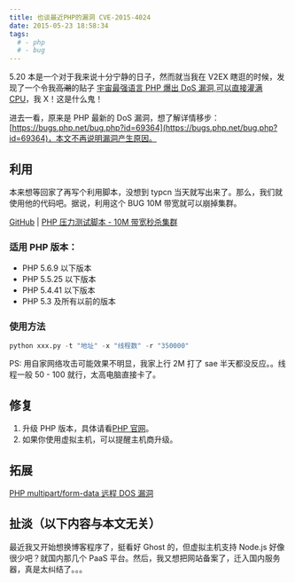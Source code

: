 ```yaml
---
title: 也谈最近PHP的漏洞 CVE-2015-4024
date: 2015-05-23 18:58:34
tags:
  # - php
  # - bug
---
```


5.20 本是一个对于我来说十分宁静的日子，然而就当我在 V2EX 瞎逛的时候，发现了一个令我<del>高潮</del>的贴子 [宇宙最强语言 PHP 爆出 DoS 漏洞,可以直接灌满 CPU](https://www.v2ex.com/t/192338)，我 X！这是什么鬼！<!--more-->

进去一看，原来是 PHP 最新的 DoS 漏洞，想了解详情移步：[https://bugs.php.net/bug.php?id=69364](https://bugs.php.net/bug.php?id=69364)，本文不再说明漏洞产生原因。

## 利用

本来想等回家了再写个利用脚本，没想到 typcn 当天就写出来了。那么，我们就使用他的代码吧。据说，利用这个 BUG 10M 带宽就可以崩掉集群。

[GitHub](https://github.com/typcn/php-load-test) | [PHP 压力测试脚本 - 10M 带宽秒杀集群](http://blog.eqoe.cn/posts/php-load-test.html)

### 适用 PHP 版本：

- PHP 5.6.9 以下版本
- PHP 5.5.25 以下版本
- PHP 5.4.41 以下版本
- PHP 5.3 及所有以前的版本

### 使用方法

```python
python xxx.py -t "地址" -x "线程数" -r "350000"
```

PS: 用自家网络攻击可能效果不明显，我家上行 2M 打了 sae 半天都没反应。。线程一般 50 - 100 就行，太高电脑直接卡了。

## 修复

1. 升级 PHP 版本，具体请看[PHP 官网](https://php.net/)。
2. 如果你使用虚拟主机，可以提醒主机商升级。

## 拓展

[PHP multipart/form-data 远程 DOS 漏洞](http://drops.wooyun.org/papers/6077)

## 扯淡（以下内容与本文无关）

最近我又开始想换博客程序了，挺看好 Ghost 的，但虚拟主机支持 Node.js 好像很少吧？就国内那几个 PaaS 平台。然后，我又想把网站备案了，迁入国内服务器，真是太纠结了。。。
